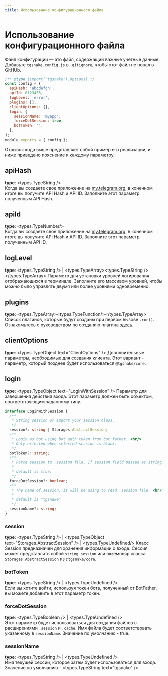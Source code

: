 ```yaml
---
title: Использование конфигурационного файла
---
```



# Использование конфигурационного файла

Файл конфигурации — это файл, содержащий важные учетные данные. Добавьте `tgsnake.config.js` в `.gitignore`, чтобы этот файл не попал в GitHUb.

```js
/** @type {import('tgsnake').Options} */
const config = {
  apiHash: 'abcdefgh',
  apiId: 0123455,
  logLevel: 'error',
  plugins: [],
  clientOptions: {},
  login: {
    sessionName: 'myapp',
    forceDotSession: true,
    botToken: '',
  },
};
module.exports = { config };
```

Отрывок кода выше представляет собой пример его реализации, и ниже приведено пояснение к каждому параметру.

## apiHash

**type**: <types.TypeString />  
Когда вы создаете свое приложение на [my.telegram.org](https://my.telegram.org/), в конечном итоге вы получите API Hash и API ID. Заполните этот параметр полученным API Hash.

## apiId

**type**: <types.TypeNumber/>  
Когда вы создаете свое приложение на [my.telegram.org](https://my.telegram.org/), в конечном итоге вы получите API Hash и API ID. Заполните этот параметр полученным API ID.

## logLevel

**type**: <types.TypeString /> | <types.TypeArray><types.TypeString /></types.TypeArray> Параметр для установки уровней логирования отображающихся в терминале. Заполните его массивом уровней, чтобы можно было управлять двумя или более уровнями одновременно.

## plugins

**type**: <types.TypeArray><types.TypeFunction/></types.TypeArray>  
Список плагинов, которые будут созданы при первом вызове `.run()`. Ознакомьтесь с руководством по созданию плагина [здесь](/guide/create-plugin).

## clientOptions

**type**: <types.TypeObject text="ClientOptions" /> Дополнительные параметры, необходимые для создания клиента. Этот вариант - параметр, который позднее будет использоваться `@tgsnake/core`.

## login

**type**: <types.TypeObject text="LoginWithSession" /> Параметр для завершения действия входа. Этот параметр должен быть объектом, соответствующим заданному типу.

```ts
interface LoginWithSession {
  /**
   * String session or import your session class.
   */
  session?: string | Storages.AbstractSession;
  /**
   * Login as bot using bot auth token from bot father. <br/>
   * Only effected when selected session is blank.
   */
  botToken?: string;
  /**
   * Force session to .session file, If session field passed as string. <br/>
   *
   * default is true.
   */
  forceDotSession?: boolean;
  /**
   * The name of session, it will be using to read .session file. <br/>
   *
   * default is "tgsnake"
   */
  sessionName?: string;
}
```

### session

**type**: <types.TypeString /> | <types.TypeObject text="Storages.AbstractSession" /> | <types.TypeUndefined/> Класс Session предназначен для хранения информации о входе. Сессия может представлять собой `string session` или экземпляр класса `Storages.AbstractSession` из `@tgsnake/core`.

### botToken

**type**: <types.TypeString /> | <types.TypeUndefined />  
Если вы хотите войти, используя токен бота, полученный от BotFather, вы можете добавить в этот параметр токен.

### forceDotSession

**type**: <types.TypeBoolean /> | <types.TypeUndefined />  
Этот параметр будет использоваться для создания файлов с расширениями `.session` и `.cache`. Имя файла будет соответствовать указанному в `sessionName`. Значение по умолчанию - <span className="text-amber-600 dark:text-amber-300">true</span>.

### sessionName

**type**: <types.TypeString /> | <types.TypeUndefined />  
Имя текущей сессии, которое затем будет использоваться для входа. Значение по умолчанию - <types.TypeString text="tgsnake" />.
